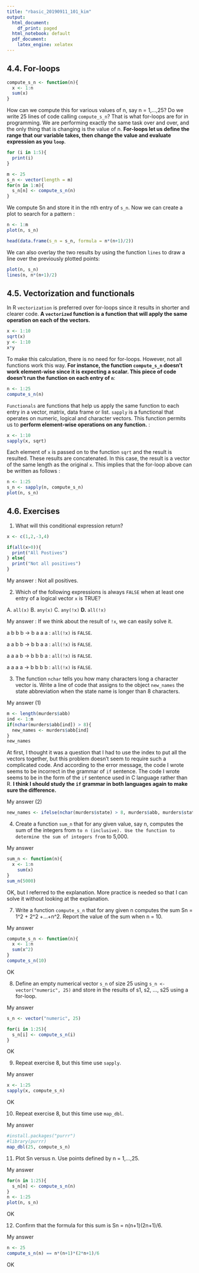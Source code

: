```yaml
---
title: "rbasic_20190911_101_kim"
output:
  html_document:
    df_print: paged
  html_notebook: default
  pdf_document:
    latex_engine: xelatex
---
```


## 4.4. For-loops

```r
compute_s_n <- function(n){
  x <- 1:n
  sum(x)
}
```

How can we compute this for various values of n, say n = 1,...,25? Do we write 25 lines of code calling ```compute_s_n```? That is what for-loops are for in programming. We are performing exactly the same task over and over, and the only thing that is changing is the value of n. **For-loops let us define the range that our variable takes, then change the value and evaluate expression as you `loop`**. 

```r
for (i in 1:5){
  print(i)
}
```

```r
m <- 25
s_n <- vector(length = m)
for(n in 1:m){
  s_n[n] <- compute_s_n(n)
}
```

We compute Sn and store it in the nth entry of ```s_n```. Now we can create a plot to search for a pattern :

```r
n <- 1:m
plot(n, s_n)
```

```r
head(data.frame(s_n = s_n, formula = n*(n+1)/2))
```

We can also overlay the two results by using the function ```lines``` to draw a line over the previously plotted points:

```r
plot(n, s_n)
lines(n, n*(n+1)/2)
```

## 4.5. Vectorization and functionals

In R `vectorization` is preferred over for-loops since it results in shorter and clearer code. **A `vectorized` function is a function that will apply the same operation on each of the vectors.**

```r
x <- 1:10
sqrt(x)
y <- 1:10
x*y
```

To make this calculation, there is no need for for-loops. However, not all functions work this way. **For instance, the function ```compute_s_n``` doesn't work element-wise since it is expecting a scalar. This piece of code doesn't run the function on each entry of ```n```**:

```r
n <- 1:25
compute_s_n(n)
```

```Functionals``` are functions that help us apply the same function to each entry in a vector, matrix, data frame or list. ```sapply``` is a functional that operates on numeric, logical and character vectors. This function permits us to **perform element-wise operations on any function.** :

```r
x <- 1:10
sapply(x, sqrt)
```

Each element of ```x``` is passed on to the function ```sqrt``` and the result is resulted. These results are concatenated. In this case, the result is a vector of the same length as the original ```x```. This implies that the for-loop above can be written as follows :

```r
n <- 1:25
s_n <- sapply(n, compute_s_n)
plot(n, s_n)
```

## 4.6. Exercises

1. What will this conditional expression return?

```r
x <- c(1,2,-3,4)

if(all(x>0)){
  print("All Postives")
} else{
  print("Not all positives")
}
```

My answer : Not all positives.

2. Which of the following expressions is always ```FALSE``` when at least one entry of a logical vector ```x``` is TRUE?

A. ```all(x)```
B. ```any(x)```
C. ```any(!x)```
**D.** ```all(!x)```

My answer : If we think about the result of ```!x```, we can easily solve it.

a b b b -> b a a a : ```all(!x)``` is ```FALSE```.

a a b b -> b b a a : ```all(!x)``` is ```FALSE```.

a a a b -> b b b a : ```all(!x)``` is ```FALSE```.
 
a a a a -> b b b b : ```all(!x)``` is ```FALSE```.

3. The function ```nchar``` tells you how many characters long a character vector is. Write a line of code that assigns to the object ```new_names``` the state abbreviation when the state name is longer than 8 characters.

My answer (1)
```r
m <- length(murders$abb)
ind <- 1:m
if(nchar(murders$abb[ind]) > 8){
  new_names <- murders$abb[ind]
}
new_names
```

 At first, I thought it was a question that I had to use the index to put all the vectors together, but this problem doesn't seem to require such a complicated code. And according to the error message, the code I wrote seems to be incorrect in the grammar of ```if``` sentence. The code I wrote seems to be in the form of the ```if``` sentence used in C language rather than R. **I think I should study the ```if``` grammar in both languages again to make sure the difference.**

My answer (2)
```r
new_names <- ifelse(nchar(murders$state) > 8, murders$abb, murders$state)
```

4. Create a function ```sum_n``` that for any given value, say n, computes the sum of the integers from ` to n (inclusive). Use the function to determine the sum of integers from ` to 5,000.

My answer
```r
sum_n <- function(n){
  x <- 1:n
    sum(x)
}
sum_n(5000)
```

OK, but I referred to the explanation. More practice is needed so that I can solve it without looking at the explanation.

7. Write a function ```compute_s_n``` that for any given n computes the sum Sn = 1^2 + 2^2 +...+n^2. Report the value of the sum when n = 10.

My answer

```r
compute_s_n <- function(n){
  x <- 1:n
  sum(x^2)
}
compute_s_n(10)
```

OK

8. Define an empty numerical vector ```s_n``` of size 25 using ```s_n <- vector("numeric", 25)``` and store in the results of s1, s2, ..., s25 using a for-loop.

My answer
```r
s_n <- vector("numeric", 25)

for(i in 1:25){
  s_n[i] <- compute_s_n(i)
}
```
OK

9. Repeat exercise 8, but this time use ```sapply```.

My answer
```r
x <- 1:25
sapply(x, compute_s_n)
```
OK

10. Repeat exercise 8, but this time use `map_dbl`.

My answer
```r
#install.packages("purrr")
#library(purrr)
map_dbl(25, compute_s_n)
```

11. Plot Sn versus n. Use points defined by n = 1,...,25.

My answer
```r
for(n in 1:25){
  s_n[n] <- compute_s_n(n)
}
n <- 1:25
plot(n, s_n)
```
OK

12. Confirm that the formula for this sum is Sn = n(n+1)(2n+1)/6.

My answer
```r
n <- 25
compute_s_n(n) == n*(n+1)*(2*n+1)/6
```
OK

